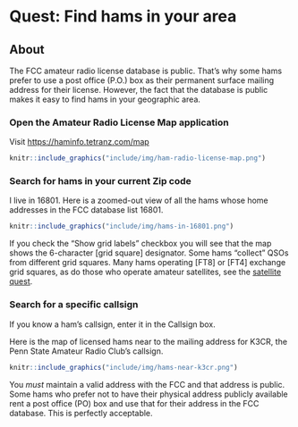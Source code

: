 # Quest: Find hams in your area {-}

## About

The FCC amateur radio license database is public.
That's why some hams prefer to use a post office (P.O.) box as their permanent surface mailing address for their license.
However, the fact that the database is public makes it easy to find hams in your geographic area.

### Open the Amateur Radio License Map application {-}

Visit <https://haminfo.tetranz.com/map>

```r
knitr::include_graphics("include/img/ham-radio-license-map.png")
```

### Search for hams in your current Zip code {-}

I live in 16801.
Here is a zoomed-out view of all the hams whose home addresses in the FCC database list 16801.

```r
knitr::include_graphics("include/img/hams-in-16801.png")
```

If you check the "Show grid labels" checkbox you will see that the map shows the 6-character [grid square] designator.
Some hams "collect" QSOs from different grid squares.
Many hams operating [FT8] or [FT4] exchange grid squares, as do those who operate amateur satellites, see the [satellite quest](#quest-satellites).

### Search for a specific callsign {-}

If you know a ham's callsign, enter it in the Callsign box.

Here is the map of licensed hams near to the mailing address for K3CR, the Penn State Amateur Radio Club's callsign.

```r
knitr::include_graphics("include/img/hams-near-k3cr.png")
```

::: {.callout-note}

You *must* maintain a valid address with the FCC and that address is public.
Some hams who prefer not to have their physical address publicly available rent a post office (PO) box and use that for their address in the FCC database.
This is perfectly acceptable.

:::
